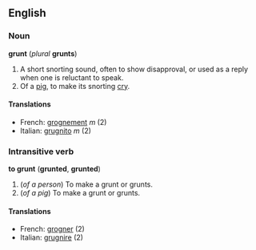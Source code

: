 ==English==
===Noun===
'''grunt''' (''plural'' '''grunts''')

#A short snorting sound, often to show disapproval, or used as a reply when one is reluctant to speak.
#Of a [[pig]], to make its snorting [[cry]].

====Translations====
*French: [[grognement]] ''m'' (2)
*Italian: [[grugnito]] ''m'' (2)

===Intransitive verb===
'''to grunt''' ('''grunted''', '''grunted''')

#(''of a person'') To make a grunt or grunts.
#(''of a pig'') To make a grunt or grunts.

====Translations====
*French: [[grogner]] (2)
*Italian: [[grugnire]] (2)
